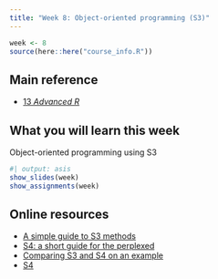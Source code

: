 ```yaml
---
title: "Week 8: Object-oriented programming (S3)"
---
```


```r
week <- 8
source(here::here("course_info.R"))
```

## Main reference

* [13 *Advanced R*](https://adv-r.hadley.nz/s3.html)

## What you will learn this week

Object-oriented programming using S3

```r
#| output: asis
show_slides(week)
show_assignments(week)
```

## Online resources

* [A simple guide to S3 methods](https://www.njtierney.com/post/2016/11/06/simple-s3-post/)
* [S4: a short guide for the perplexed](https://stuartlee.org/2019/07/09/s4-short-guide/)
* [Comparing S3 and S4 on an example](https://faculty.washington.edu/kenrice/sisg-adv/sisg17-pack-03.pdf)
* [S4](https://kasperdanielhansen.github.io/genbioconductor/html/R_S4.html)

